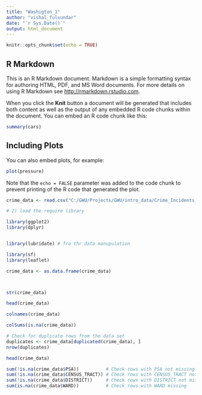 ```yaml
---
title: "Washigton_1"
author: "vishal_fulsundar"
date: "`r Sys.Date()`"
output: html_document
---
```


```r
knitr::opts_chunk$set(echo = TRUE)
```

## R Markdown

This is an R Markdown document. Markdown is a simple formatting syntax for authoring HTML, PDF, and MS Word documents. For more details on using R Markdown see <http://rmarkdown.rstudio.com>.

When you click the **Knit** button a document will be generated that includes both content as well as the output of any embedded R code chunks within the document. You can embed an R code chunk like this:

```r
summary(cars)
```

## Including Plots

You can also embed plots, for example:

```r
plot(pressure)
```

Note that the `echo = FALSE` parameter was added to the code chunk to prevent printing of the R code that generated the plot.





```r

crime_data <- read.csv("C:/GWU/Projects/GWU/intro_data/Crime_Incidents_in_2023 (2).csv")

# 2) load the require library 

library(ggplot2)
library(dplyr)


library(lubridate) # fro thr data manupulation 

library(sf)
library(leaflet)


```




```r


crime_data <- as.data.frame(crime_data)



str(crime_data)

head(crime_data)


```







```r
colnames(crime_data)

colSums(is.na(crime_data))

# Check for duplicate rows from the data set 
duplicates <- crime_data[duplicated(crime_data), ]
nrow(duplicates)

head(crime_data)
```

```r

sum(!is.na(crime_data$PSA))          # Check rows with PSA not missing
sum(!is.na(crime_data$CENSUS_TRACT)) # Check rows with CENSUS_TRACT not missing
sum(!is.na(crime_data$DISTRICT))     # Check rows with DISTRICT not missing
sum(is.na(crime_data$WARD))          # Check rows with WARD missing




```

